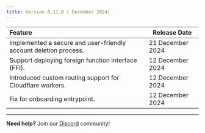 ```yaml
---
title: Version 0.11.0 ( December 2024)
---
```


| Feature | Release Date |
| :---- | ----- | 
| Implemented a secure and user-friendly account deletion process. | 21 December 2024 |
| Support deploying foreign function interface (FFI). | 12 December 2024 |
| Introduced custom routing support for Cloudflare workers. | 12 December 2024 |
| Fix for onboarding entrypoint. | 12 December 2024 |


---

**Need help?** Join our [Discord](https://invertase.link/globe-discord) community! 